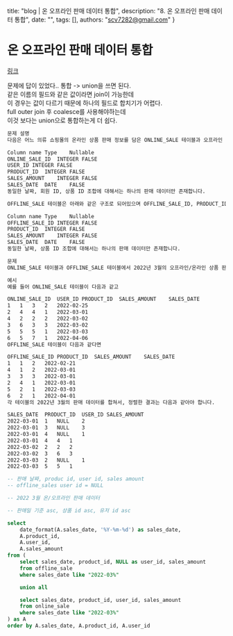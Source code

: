   title: "blog | 온 오프라인 판매 데이터 통합",
  description: "8. 온 오프라인 판매 데이터 통합",
  date: "",
  tags: [],
  authors: "scv7282@gmail.com"
}


# 온 오프라인 판매 데이터 통합

[링크](https://school.programmers.co.kr/learn/courses/30/lessons/131537)

문제에 답이 있었다.. 통합 -> union을 쓰면 된다.\
같은 이름의 필드와 같은 값이라면 join이 가능한데\
이 경우는 값이 다르기 때문에 하나의 필드로 합치기가 어렵다.\
full outer join 후 coalesce를 사용해야하는데\
이것 보다는 union으로 통합하는게 더 쉽다.


```txt
문제 설명
다음은 어느 의류 쇼핑몰의 온라인 상품 판매 정보를 담은 ONLINE_SALE 테이블과 오프라인 상품 판매 정보를 담은 OFFLINE_SALE 테이블 입니다. ONLINE_SALE 테이블은 아래와 같은 구조로 되어있으며 ONLINE_SALE_ID, USER_ID, PRODUCT_ID, SALES_AMOUNT, SALES_DATE는 각각 온라인 상품 판매 ID, 회원 ID, 상품 ID, 판매량, 판매일을 나타냅니다.

Column name	Type	Nullable
ONLINE_SALE_ID	INTEGER	FALSE
USER_ID	INTEGER	FALSE
PRODUCT_ID	INTEGER	FALSE
SALES_AMOUNT	INTEGER	FALSE
SALES_DATE	DATE	FALSE
동일한 날짜, 회원 ID, 상품 ID 조합에 대해서는 하나의 판매 데이터만 존재합니다.

OFFLINE_SALE 테이블은 아래와 같은 구조로 되어있으며 OFFLINE_SALE_ID, PRODUCT_ID, SALES_AMOUNT, SALES_DATE는 각각 오프라인 상품 판매 ID, 상품 ID, 판매량, 판매일을 나타냅니다.

Column name	Type	Nullable
OFFLINE_SALE_ID	INTEGER	FALSE
PRODUCT_ID	INTEGER	FALSE
SALES_AMOUNT	INTEGER	FALSE
SALES_DATE	DATE	FALSE
동일한 날짜, 상품 ID 조합에 대해서는 하나의 판매 데이터만 존재합니다.

문제
ONLINE_SALE 테이블과 OFFLINE_SALE 테이블에서 2022년 3월의 오프라인/온라인 상품 판매 데이터의 판매 날짜, 상품ID, 유저ID, 판매량을 출력하는 SQL문을 작성해주세요. OFFLINE_SALE 테이블의 판매 데이터의 USER_ID 값은 NULL 로 표시해주세요. 결과는 판매일을 기준으로 오름차순 정렬해주시고 판매일이 같다면 상품 ID를 기준으로 오름차순, 상품ID까지 같다면 유저 ID를 기준으로 오름차순 정렬해주세요.

예시
예를 들어 ONLINE_SALE 테이블이 다음과 같고

ONLINE_SALE_ID	USER_ID	PRODUCT_ID	SALES_AMOUNT	SALES_DATE
1	1	3	2	2022-02-25
2	4	4	1	2022-03-01
4	2	2	2	2022-03-02
3	6	3	3	2022-03-02
5	5	5	1	2022-03-03
6	5	7	1	2022-04-06
OFFLINE_SALE 테이블이 다음과 같다면

OFFLINE_SALE_ID	PRODUCT_ID	SALES_AMOUNT	SALES_DATE
1	1	2	2022-02-21
4	1	2	2022-03-01
3	3	3	2022-03-01
2	4	1	2022-03-01
5	2	1	2022-03-03
6	2	1	2022-04-01
각 테이블의 2022년 3월의 판매 데이터를 합쳐서, 정렬한 결과는 다음과 같아야 합니다.

SALES_DATE	PRODUCT_ID	USER_ID	SALES_AMOUNT
2022-03-01	1	NULL	2
2022-03-01	3	NULL	3
2022-03-01	4	NULL	1
2022-03-01	4	4	1
2022-03-02	2	2	2
2022-03-02	3	6	3
2022-03-03	2	NULL	1
2022-03-03	5	5	1
```


```sql
-- 판매 날짜, produc id, user id, sales amount
-- offline_sales user id = NULL

-- 2022 3월 온/오프라인 판매 데이터

-- 판매일 기준 asc, 상품 id asc, 유저 id asc

select
    date_format(A.sales_date, '%Y-%m-%d') as sales_date,
    A.product_id,
    A.user_id,
    A.sales_amount
from (
    select sales_date, product_id, NULL as user_id, sales_amount
    from offline_sale
    where sales_date like "2022-03%"

    union all

    select sales_date, product_id, user_id, sales_amount
    from online_sale
    where sales_date like "2022-03%"
) as A
order by A.sales_date, A.product_id, A.user_id
```
